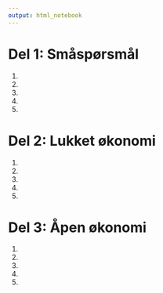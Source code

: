 ```yaml
---
output: html_notebook
---
```


# Del 1: Småspørsmål
1.
1.
1.
1.
1.

# Del 2: Lukket økonomi
1.
1.
1.
1.
1.

# Del 3: Åpen økonomi
1.
1.
1.
1.
1.
